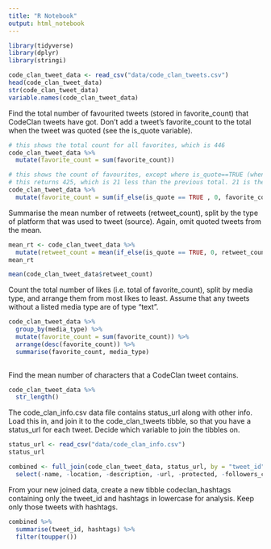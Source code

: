 ```yaml
---
title: "R Notebook"
output: html_notebook
---
```


```r
library(tidyverse) 
library(dplyr) 
library(stringi) 
```

```r
code_clan_tweet_data <- read_csv("data/code_clan_tweets.csv") 
head(code_clan_tweet_data) 
str(code_clan_tweet_data) 
variable.names(code_clan_tweet_data) 
```

Find the total number of favourited tweets (stored in favorite_count) that CodeClan tweets have got. Don’t add a tweet’s favorite_count to the total when the tweet was quoted (see the is_quote variable). 
```r
# this shows the total count for all favorites, which is 446
code_clan_tweet_data %>% 
  mutate(favorite_count = sum(favorite_count)) 
```

```r
# this shows the count of favourites, except where is_quote==TRUE (when 0 is added to the total)
# this returns 425, which is 21 less than the previous total. 21 is the correct number of favs with is_quote = TRUE
code_clan_tweet_data %>% 
  mutate(favorite_count = sum(if_else(is_quote == TRUE , 0, favorite_count)) )
```

Summarise the mean number of retweets (retweet_count), split by the type of platform that was used to tweet (source). Again, omit quoted tweets from the mean. 

```r
mean_rt <- code_clan_tweet_data %>% 
  mutate(retweet_count = mean(if_else(is_quote == TRUE, 0, retweet_count))) 
mean_rt
```

```r
mean(code_clan_tweet_data$retweet_count) 
```

Count the total number of likes (i.e. total of favorite_count), split by media type, and arrange them from most likes to least. Assume that any tweets without a listed media type are of type “text”.

```r
code_clan_tweet_data %>% 
  group_by(media_type) %>%
  mutate(favorite_count = sum(favorite_count)) %>%
  arrange(desc(favorite_count)) %>% 
  summarise(favorite_count, media_type)
  
```

Find the mean number of characters that a CodeClan tweet contains. 

```r
code_clan_tweet_data %>% 
  str_length()
```

The code_clan_info.csv data file contains status_url along with other info. Load this in, and join it to the code_clan_tweets tibble, so that you have a status_url for each tweet. Decide which variable to join the tibbles on. 

```r
status_url <- read_csv("data/code_clan_info.csv") 
status_url 
```

```r
combined <- full_join(code_clan_tweet_data, status_url, by = "tweet_id") %>% 
  select(-name, -location, -description, -url, -protected, -followers_count, -friends_count, -listed_count, -statuses_count, -favourites_count, -account_created_at, -verified, -profile_url)
```

From your new joined data, create a new tibble codeclan_hashtags containing only the tweet_id and hashtags in lowercase for analysis. Keep only those tweets with hashtags. 

```r
combined %>% 
  summarise(tweet_id, hashtags) %>%
  filter(toupper()) 
  
```

